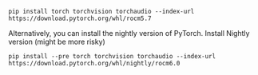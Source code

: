 ```
pip install torch torchvision torchaudio --index-url https://download.pytorch.org/whl/rocm5.7
```

Alternatively, you can install the nightly version of PyTorch.
<Warning>Install Nightly version (might be more risky)</Warning>

```
pip install --pre torch torchvision torchaudio --index-url https://download.pytorch.org/whl/nightly/rocm6.0
```
